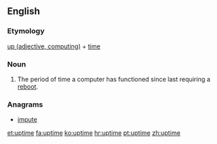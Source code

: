 ==English==

===Etymology===
[[up#Adjective|up (adjective, computing)]] + [[time]]

===Noun===
{{en-noun|~}}

# {{context|computing|lang=en}} The period of time a computer has functioned since last requiring a [[reboot]].

===Anagrams===
* [[impute#English|impute]]

[[et:uptime]]
[[fa:uptime]]
[[ko:uptime]]
[[hr:uptime]]
[[pt:uptime]]
[[zh:uptime]]